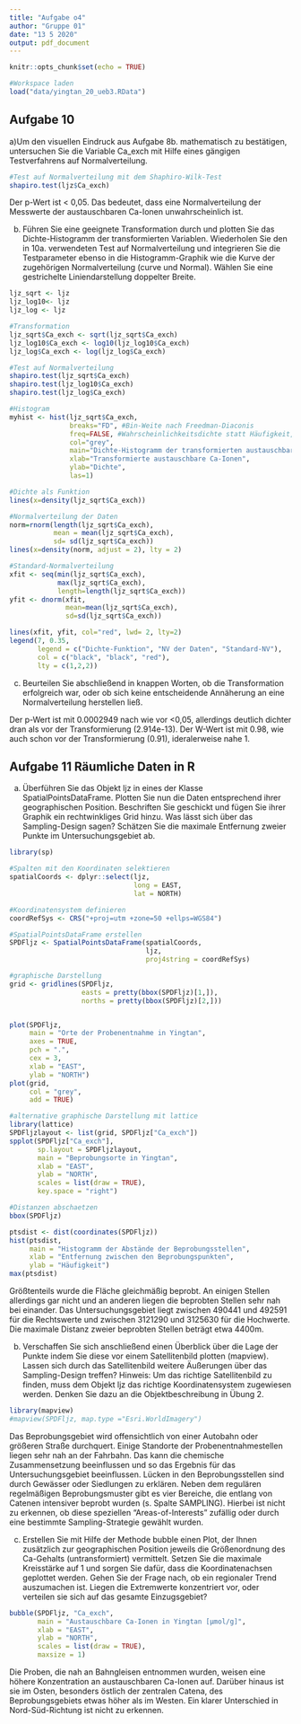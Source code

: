 ---
title: "Aufgabe o4"
author: "Gruppe 01"
date: "13 5 2020"
output: pdf_document
---

```{r setup, include=FALSE}
knitr::opts_chunk$set(echo = TRUE)
```

```{r Workspace}
#Workspace laden
load("data/yingtan_20_ueb3.RData")
```
## Aufgabe 10
a)Um den visuellen Eindruck aus Aufgabe 8b. mathematisch zu bestätigen, untersuchen Sie die Variable Ca_exch mit Hilfe eines gängigen Testverfahrens auf Normalverteilung.
```{r Aufgabe 10a}
#Test auf Normalverteilung mit dem Shaphiro-Wilk-Test
shapiro.test(ljz$Ca_exch)
```
Der p-Wert ist < 0,05. Das bedeutet, dass eine Normalverteilung der Messwerte der austauschbaren Ca-Ionen unwahrscheinlich ist.

b) Führen Sie eine geeignete Transformation durch und plotten Sie das Dichte-Histogramm der transformierten Variablen. Wiederholen Sie den in 10a. verwendeten Test auf Normalverteilung und integrieren Sie die Testparameter ebenso in die Histogramm-Graphik wie die Kurve der zugehörigen Normalverteilung (curve und Normal). Wählen Sie eine gestrichelte Liniendarstellung doppelter Breite.
```{r Aufgabe 10b}
ljz_sqrt <- ljz
ljz_log10<- ljz
ljz_log <- ljz

#Transformation
ljz_sqrt$Ca_exch <- sqrt(ljz_sqrt$Ca_exch)
ljz_log10$Ca_exch <- log10(ljz_log10$Ca_exch)
ljz_log$Ca_exch <- log(ljz_log$Ca_exch)

#Test auf Normalverteilung
shapiro.test(ljz_sqrt$Ca_exch)
shapiro.test(ljz_log10$Ca_exch)
shapiro.test(ljz_log$Ca_exch)

#Histogram
myhist <- hist(ljz_sqrt$Ca_exch, 
               breaks="FD", #Bin-Weite nach Freedman-Diaconis
               freq=FALSE, #Wahrscheinlichkeitsdichte statt Häufigkeit, alternative prob=TRUE
               col="grey",
               main="Dichte-Histogramm der transformierten austauschbaren Ca-Ionen", 
               xlab="Transformierte austauschbare Ca-Ionen", 
               ylab="Dichte",
               las=1)

#Dichte als Funktion
lines(x=density(ljz_sqrt$Ca_exch))

#Normalverteilung der Daten
norm=rnorm(length(ljz_sqrt$Ca_exch), 
           mean = mean(ljz_sqrt$Ca_exch), 
           sd= sd(ljz_sqrt$Ca_exch))
lines(x=density(norm, adjust = 2), lty = 2)

#Standard-Normalverteilung
xfit <- seq(min(ljz_sqrt$Ca_exch),
            max(ljz_sqrt$Ca_exch),
            length=length(ljz_sqrt$Ca_exch))
yfit <- dnorm(xfit, 
              mean=mean(ljz_sqrt$Ca_exch),
              sd=sd(ljz_sqrt$Ca_exch))

lines(xfit, yfit, col="red", lwd= 2, lty=2)
legend(7, 0.35,
       legend = c("Dichte-Funktion", "NV der Daten", "Standard-NV"),
       col = c("black", "black", "red"),
       lty = c(1,2,2))
```
c) Beurteilen Sie abschließend in knappen Worten, ob die Transformation erfolgreich war, oder ob sich keine entscheidende Annäherung an eine Normalverteilung herstellen ließ.

Der p-Wert ist mit 0.0002949 nach wie vor <0,05, allerdings deutlich dichter dran als vor der Transformierung (2.914e-13).
Der W-Wert ist mit 0.98, wie auch schon vor der Transformierung (0.91), ideralerweise nahe 1.

## Aufgabe 11 Räumliche Daten in R
a) Überführen Sie das Objekt ljz in eines der Klasse SpatialPointsDataFrame. Plotten Sie nun die Daten entsprechend ihrer geographischen Position. Beschriften Sie geschickt und fügen Sie ihrer Graphik ein rechtwinkliges Grid hinzu. Was lässt sich über das Sampling-Design sagen? Schätzen Sie die maximale Entfernung zweier Punkte im Untersuchungsgebiet ab.
```{r Aufgabe 11a}
library(sp)

#Spalten mit den Koordinaten selektieren
spatialCoords <- dplyr::select(ljz, 
                               long = EAST, 
                               lat = NORTH)

#Koordinatensystem definieren
coordRefSys <- CRS("+proj=utm +zone=50 +ellps=WGS84")

#SpatialPointsDataFrame erstellen
SPDFljz <- SpatialPointsDataFrame(spatialCoords, 
                                  ljz, 
                                  proj4string = coordRefSys)

#graphische Darstellung
grid <- gridlines(SPDFljz, 
                  easts = pretty(bbox(SPDFljz)[1,]), 
                  norths = pretty(bbox(SPDFljz)[2,]))


plot(SPDFljz,
     main = "Orte der Probenentnahme in Yingtan",
     axes = TRUE,
     pch = ".",
     cex = 3,
     xlab = "EAST",
     ylab = "NORTH")
plot(grid, 
     col = "grey",
     add = TRUE)

#alternative graphische Darstellung mit lattice
library(lattice)
SPDFljzlayout <- list(grid, SPDFljz["Ca_exch"])
spplot(SPDFljz["Ca_exch"],
       sp.layout = SPDFljzlayout,
       main = "Beprobungsorte in Yingtan",
       xlab = "EAST",
       ylab = "NORTH",
       scales = list(draw = TRUE),
       key.space = "right")

#Distanzen abschaetzen
bbox(SPDFljz)

ptsdist <- dist(coordinates(SPDFljz))
hist(ptsdist,
     main = "Histogramm der Abstände der Beprobungsstellen",
     xlab = "Entfernung zwischen den Beprobungspunkten",
     ylab = "Häufigkeit")
max(ptsdist)
```
Größtenteils wurde die Fläche gleichmäßig beprobt. An einigen Stellen allerdings gar nicht und an anderen liegen die beprobten Stellen sehr nah bei einander. Das Untersuchungsgebiet liegt zwischen 490441 und 492591 für die Rechtswerte und zwischen 3121290 und 3125630 für die Hochwerte.
Die maximale Distanz zweier beprobten Stellen beträgt etwa 4400m.

b) Verschaffen Sie sich anschließend einen Überblick über die Lage der Punkte indem Sie diese vor einem Satellitenbild plotten (mapview). Lassen sich durch das Satellitenbild weitere Äußerungen über das Sampling-Design treffen?
Hinweis: Um das richtige Satellitenbild zu finden, muss dem Objekt ljz das richtige Koordinatensystem zugewiesen werden. Denken Sie dazu an die Objektbeschreibung in Übung 2.

```{r Aufgabe 11b}
library(mapview)
#mapview(SPDFljz, map.type ="Esri.WorldImagery")
```
Das Beprobungsgebiet wird offensichtlich von einer Autobahn oder größeren Straße durchquert. Einige Standorte der Probenentnahmestellen liegen sehr nah an der Fahrbahn. Das kann die chemische Zusammensetzung beeinflussen und so das Ergebnis für das Untersuchungsgebiet beeinflussen. Lücken in den Beprobungsstellen sind durch Gewässer oder Siedlungen zu erklären. Neben dem regulären regelmäßigen Beprobungsmuster gibt es vier Bereiche, die entlang von Catenen intensiver beprobt wurden (s. Spalte SAMPLING). Hierbei ist nicht zu erkennen, ob diese speziellen "Areas-of-Interests" zufällig oder durch eine bestimmte Sampling-Strategie gewählt wurden.

c) Erstellen Sie mit Hilfe der Methode bubble einen Plot, der Ihnen zusätzlich zur geographischen Position jeweils die Größenordnung des Ca-Gehalts (untransformiert) vermittelt. Setzen Sie die maximale Kreisstärke auf 1 und sorgen Sie dafür, dass die Koordinatenachsen geplottet werden. Gehen Sie der Frage nach, ob ein regionaler Trend auszumachen ist. Liegen die Extremwerte konzentriert vor, oder verteilen sie sich auf das gesamte Einzugsgebiet?
```{r Aufgabe 11c}
bubble(SPDFljz, "Ca_exch",
       main = "Austauschbare Ca-Ionen in Yingtan [µmol/g]", 
       xlab = "EAST",
       ylab = "NORTH",
       scales = list(draw = TRUE),
       maxsize = 1)
```
Die Proben, die nah an Bahngleisen entnommen wurden, weisen eine höhere Konzentration an austauschbaren Ca-Ionen auf. Darüber hinaus ist sie im Osten, besonders östlich der zentralen Catena, des Beprobungsgebiets etwas höher als im Westen. Ein klarer Unterschied in Nord-Süd-Richtung ist nicht zu erkennen.
